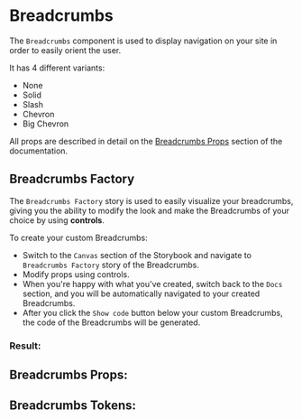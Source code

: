 


# Breadcrumbs

The `Breadcrumbs` component is used to display navigation on your site in order to easily orient the user.

It has 4 different variants:
 - None
 - Solid
 - Slash
 - Chevron
 - Big Chevron

All props are described in detail on the [Breadcrumbs Props](#breadcrumbs-props) section of the documentation.

## Breadcrumbs Factory

The `Breadcrumbs Factory` story is used to easily visualize your breadcrumbs, giving you the
ability to modify the look and make the Breadcrumbs of your choice by
using **controls**.

To create your custom Breadcrumbs:

- Switch to the `Canvas` section of the Storybook and navigate to `Breadcrumbs Factory` story
of the Breadcrumbs.
- Modify props using controls.
- When you're happy with what you've created, switch back to the `Docs` section, and you will be automatically
navigated to your created Breadcrumbs.
- After you click the `Show code` button below your custom Breadcrumbs, the code of the Breadcrumbs will be generated.

### Result:

<Canvas>
  <Story id="component-library-core-breadcrumbs--breadcrumbs-factory" />
</Canvas>

<Stories />

## Breadcrumbs Props:

<ArgsTable of={Breadcrumbs} />

## Breadcrumbs Tokens:

<ThemeTokens component="Breadcrumbs"/>
